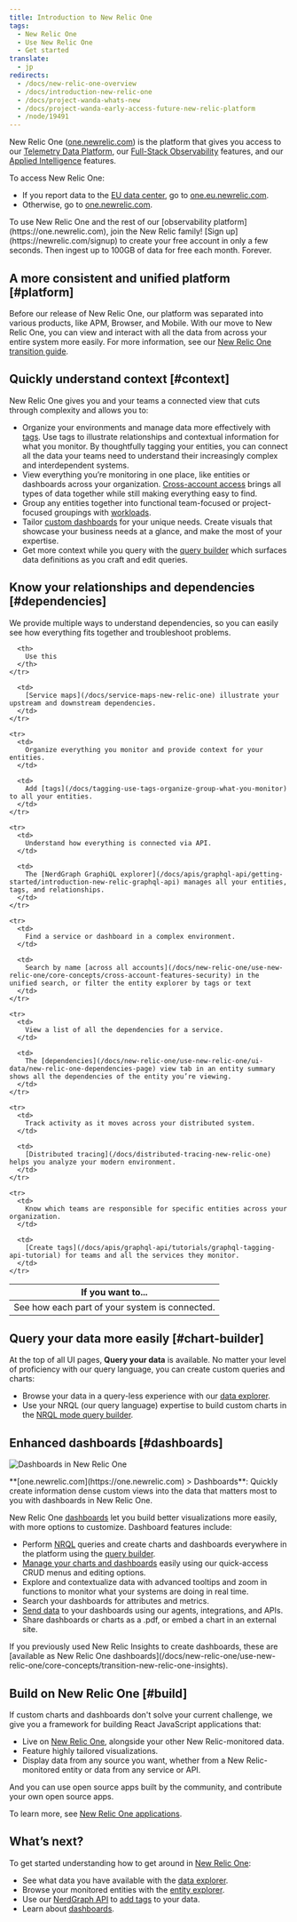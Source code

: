 ```yaml
---
title: Introduction to New Relic One
tags:
  - New Relic One
  - Use New Relic One
  - Get started
translate:
  - jp
redirects:
  - /docs/new-relic-one-overview
  - /docs/introduction-new-relic-one
  - /docs/project-wanda-whats-new
  - /docs/project-wanda-early-access-future-new-relic-platform
  - /node/19491
---
```


New Relic One ([one.newrelic.com](https://one.newrelic.com)) is the platform that gives you access to our [Telemetry Data Platform](/docs/telemetry-data-platform/get-started/capabilities/get-know-telemetry-data-platform), our [Full-Stack Observability](/docs/full-stack-observability/monitor-everything/get-started-new-relic-monitoring-tools/get-started-full-stack-observability#h2-start-anywhere) features, and our [Applied Intelligence](/docs/alerts-applied-intelligence) features.

To access New Relic One:

* If you report data to the [EU data center](/docs/using-new-relic/welcome-new-relic/getting-started/introduction-eu-region-data-center), go to [one.eu.newrelic.com](https://one.eu.newrelic.com).
* Otherwise, go to [one.newrelic.com](https://one.newrelic.com).

<Callout variant="tip">
  To use New Relic One and the rest of our [observability platform](https://one.newrelic.com), join the New Relic family! [Sign up](https://newrelic.com/signup) to create your free account in only a few seconds. Then ingest up to 100GB of data for free each month. Forever.
</Callout>

## A more consistent and unified platform [#platform]

Before our release of New Relic One, our platform was separated into various products, like APM, Browser, and Mobile. With our move to New Relic One, you can view and interact with all the data from across your entire system more easily. For more information, see our [New Relic One transition guide](/docs/new-relic-one/use-new-relic-one/core-concepts/new-relic-one-transition-guide-july-2020).

## Quickly understand context [#context]

New Relic One gives you and your teams a connected view that cuts through complexity and allows you to:

* Organize your environments and manage data more effectively with [tags](/node/29366/). Use tags to illustrate relationships and contextual information for what you monitor. By thoughtfully tagging your entities, you can connect all the data your teams need to understand their increasingly complex and interdependent systems.
* View everything you’re monitoring in one place, like entities or dashboards across your organization. [Cross-account access](/docs/new-relic-one/use-new-relic-one/core-concepts/cross-account-features-security) brings all types of data together while still making everything easy to find.
* Group any entities together into functional team-focused or project-focused groupings with [workloads](/docs/new-relic-one/use-new-relic-one/core-concepts/new-relic-workloads-create-groupings-entities).
* Tailor [custom dashboards](#dashboards) for your unique needs. Create visuals that showcase your business needs at a glance, and make the most of your expertise.
* Get more context while you query with the [query builder](/docs/introduction-chart-builder) which surfaces data definitions as you craft and edit queries.

## Know your relationships and dependencies [#dependencies]

We provide multiple ways to understand dependencies, so you can easily see how everything fits together and troubleshoot problems.

<table>
  <thead>
    <tr>
      <th style={{ width: "350px" }}>
        If you want to...
      </th>

      <th>
        Use this
      </th>
    </tr>
  </thead>

  <tbody>
    <tr>
      <td>
        See how each part of your system is connected.
      </td>

      <td>
        [Service maps](/docs/service-maps-new-relic-one) illustrate your upstream and downstream dependencies.
      </td>
    </tr>

    <tr>
      <td>
        Organize everything you monitor and provide context for your entities.
      </td>

      <td>
        Add [tags](/docs/tagging-use-tags-organize-group-what-you-monitor) to all your entities.
      </td>
    </tr>

    <tr>
      <td>
        Understand how everything is connected via API.
      </td>

      <td>
        The [NerdGraph GraphiQL explorer](/docs/apis/graphql-api/getting-started/introduction-new-relic-graphql-api) manages all your entities, tags, and relationships.
      </td>
    </tr>

    <tr>
      <td>
        Find a service or dashboard in a complex environment.
      </td>

      <td>
        Search by name [across all accounts](/docs/new-relic-one/use-new-relic-one/core-concepts/cross-account-features-security) in the unified search, or filter the entity explorer by tags or text
      </td>
    </tr>

    <tr>
      <td>
        View a list of all the dependencies for a service.
      </td>

      <td>
        The [dependencies](/docs/new-relic-one/use-new-relic-one/ui-data/new-relic-one-dependencies-page) view tab in an entity summary shows all the dependencies of the entity you’re viewing.
      </td>
    </tr>

    <tr>
      <td>
        Track activity as it moves across your distributed system.
      </td>

      <td>
        [Distributed tracing](/docs/distributed-tracing-new-relic-one) helps you analyze your modern environment.
      </td>
    </tr>

    <tr>
      <td>
        Know which teams are responsible for specific entities across your organization.
      </td>

      <td>
        [Create tags](/docs/apis/graphql-api/tutorials/graphql-tagging-api-tutorial) for teams and all the services they monitor.
      </td>
    </tr>
  </tbody>
</table>

## Query your data more easily [#chart-builder]

At the top of all UI pages, **Query your data** is available. No matter your level of proficiency with our query language, you can create custom queries and charts:

* Browse your data in a query-less experience with our [data explorer](/docs/query-your-data/explore-query-data/data-explorer/introduction-data-explorer).
* Use your NRQL (our query language) expertise to build custom charts in the [NRQL mode query builder](/docs/specify-data-chart#use-advanced).

## Enhanced dashboards [#dashboards]

![Dashboards in New Relic One](./images/NR1-dashboards-image.png "NR1-dashboards-image.png")

<figcaption>
  **[one.newrelic.com](https://one.newrelic.com) > Dashboards**: Quickly create information dense custom views into the data that matters most to you with dashboards in New Relic One.
</figcaption>

New Relic One [dashboards](/docs/introduction-new-relic-one-dashboards) let you build better visualizations more easily, with more options to customize. Dashboard features include:

* Perform [NRQL](/docs/insights/nrql-new-relic-query-language/using-nrql/introduction-nrql) queries and create charts and dashboards everywhere in the platform using the [query builder](/docs/chart-builder/use-chart-builder/get-started/introduction-chart-builder).
* [Manage your charts and dashboards](/docs/explore-dashboards-index) easily using our quick-access CRUD menus and editing options.
* Explore and contextualize data with advanced tooltips and zoom in functions to monitor what your systems are doing in real time.
* Search your dashboards for attributes and metrics.
* [Send data](/docs/insights/insights-data-sources/custom-data/send-custom-data-insights) to your dashboards using our agents, integrations, and APIs.
* Share dashboards or charts as a .pdf, or embed a chart in an external site.

<Callout variant="tip">
  If you previously used New Relic Insights to create dashboards, these are [available as New Relic One dashboards](/docs/new-relic-one/use-new-relic-one/core-concepts/transition-new-relic-one-insights).
</Callout>

## Build on New Relic One [#build]

If custom charts and dashboards don't solve your current challenge, we give you a framework for building React JavaScript applications that:

* Live on [New Relic One](/docs/new-relic-one/use-new-relic-one/get-started/introduction-new-relic-one), alongside your other New Relic-monitored data.
* Feature highly tailored visualizations.
* Display data from any source you want, whether from a New Relic-monitored entity or data from any service or API.

And you can use open source apps built by the community, and contribute your own open source apps.

To learn more, see [New Relic One applications](/docs/new-relic-programmable-platform-introduction).

## What’s next?

To get started understanding how to get around in [New Relic One](https://one.newrelic.com):

* See what data you have available with the [data explorer](/docs/query-your-data/explore-query-data/data-explorer/introduction-data-explorer).
* Browse your monitored entities with the [entity explorer](/docs/new-relic-one/use-new-relic-one/ui-data/new-relic-one-entity-explorer).
* Use our [NerdGraph API](/docs/apis/graphql-api/getting-started/introduction-new-relic-graphql-api) to [add tags](/docs/apis/graphql-api/tutorials/graphql-tagging-api-tutorial) to your data.
* Learn about [dashboards](/docs/dashboards/new-relic-one-dashboards/get-started/introduction-new-relic-one-dashboards).
